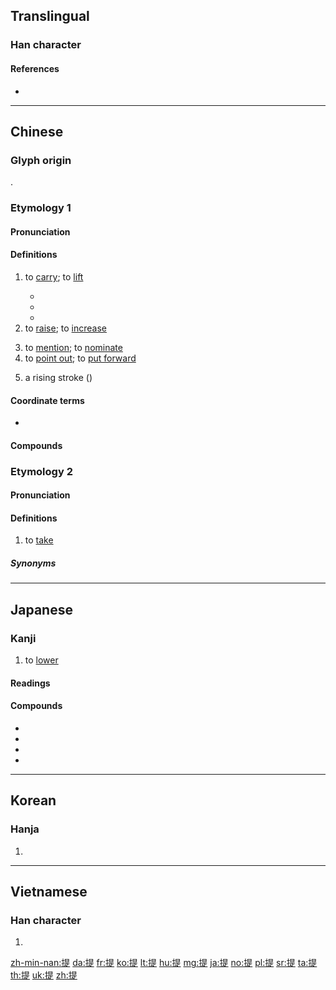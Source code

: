{{character info/new}}
==Translingual==
{{stroke order|strokes=12}}
{{stroke order|type=animate}}

===Han character===
{{Han char|rn=64|rad=手|as=09|sn=12|four=56081|canj=QAMO|ids=⿰扌是}}

====References====
* {{Han ref|kx=0441.220|dkj=12344|dj=0792.170|hdz=31915.020|uh=63D0|ud=25552|bh=B4A3|bd=46243}}

----

==Chinese==

===Glyph origin===
{{Han etym}}
{{Han compound|手|alt1=扌|t1=hand|是|ls=psc|c1=s|c2=p}}.

===Etymology 1===
{{zh-forms}}

====Pronunciation====
{{zh-pron
|m=tí
|c=tai4
|h=pfs=thì
|md=tì
|mn=thê/xm:the/xm,zz:ti
|w=3di
|mc=y
|oc=y
|ma=y
|cat=v,n
}}

====Definitions====
{{zh-hanzi}}

# to [[carry]]; to [[lift]]
#: {{zh-x|提 得{de} 動|to be able to '''carry'''}}
#: {{zh-x|提 不 動|to be unable to '''carry'''}}
#* {{zh-x|這 瓶 酒 我 提 不 起來。|I can't '''lift''' this bottle of wine.}}
#* {{zh-x|把 箱子 提 到 那邊|to '''carry''' the box over there}}
#* {{zh-x|肩 上 提 着 一個 籃子|to '''carry''' a basket on the shoulder}}
# to [[raise]]; to [[increase]]
#: {{zh-x|提價|to increase price}}
# to [[mention]]; to [[nominate]]
# to [[point out]]; to [[put forward]]
#: {{zh-x|提出|to point out}}
# {{lb|zh|Chinese calligraphy}} a rising stroke ({{m|mul|㇀}})

====Coordinate terms====
* {{list:basic character strokes/zh}}

====Compounds====
{{zh-der|提供|一字不提|一手提拔|一條提|一闡提|不提|不提防|中提琴|中音提琴|休提|低音提琴|借提|偏提|別提|前提|勾提|反提|單提|大前提|大提琴|孩提|安提阿 |小前提|小提琴|左挈右提|左提右挈|帕提亞|懷鉛提槧|戲提調|手提包|手提式|手提箱|手提袋|拘提|招提|挈榼提壺|振衣提領|振領提綱|掂提|提不起勁|提交|提人|提倡|提偶|提價|提兵|提出|提刀|提刀弄斧|提前|提劍汗馬|提包|提升|提及|提取|提口拔舌|提名|提問|提單|提報|提塘|提壺|提壺蘆|提婆|提婆達多|提子|提存|提學|提學道|提審|提封|提心吊膽|提心在口|提心弔膽|提成|提戲|提拔|提挈|提振|提掇|提掖|提控|提摩太書|提撕|提撥|提攜|提早|提昇|提根兒|提案|提梁|提款|提款卡|提款機|提溜|提溜著心|提灌|提煉|提燈|提爐|提牌執戟|提牢|提牢官|提琴|提甕出汲|提盒|提省|提督|提破|提示|提示人|提神|提票|提稱語|提筆|提筒|提籃|提綱|提綱挈領|提線|提線木偶|提罐|提耳|提腕|提舉|提舍尼|提花|提葫蘆|提行|提補|提製|提要|提親|提訊|提詞|提調|提請|提議|提貨單|提起|提起公訴|提過|提選|提醒|提鈴喝號|提防|提鞋|提頭|提頭知尾|提香|提高|提齁|握綱提領|攝提|朱提|李提摩太|梜提|波提且利|照提|牌提|狗兔聽提|相提並論|絕口不提|纏提|羅塞提|耳提面命|耳提面訓|胡盧提|舉綱提領|菩提|菩提子|菩提樹|菩提流志|菩提流支|菩提迦耶|菩提達摩|葫蘆提|褓抱提攜|負老提幼|辛辛那提|酒提|釋提桓因|鉤元提要|鉤玄提要|關提|阿提密斯|隻字不提|面命耳提}}

===Etymology 2===
{{zh-forms|alt=拿,摕}}

====Pronunciation====
{{zh-pron
|mn=xm,zz,tp,kh,tn,lk,km,mg,hc,tc:the̍h/qz,mg:thoe̍h/sx,yl:thē/twv:e̍h
|cat=v
}}

====Definitions====
{{zh-hanzi}}

# {{lb|zh|Min Nan|dialectal|_|Hakka}} to [[take]]

=====Synonyms=====
{{zh-dial|拿}}

{{zh-cat|Beginning}}

----

==Japanese==

===Kanji===
{{ja-kanji|grade=5|rs=手09}}

# to [[lower]]

====Readings====
{{ja-readings
|goon=[[だい]] (dai)
|kanon=[[てい]] (tei)
|toon=[[ちょう]] (chō)
|kun=[[さげる]] ([[提げる]], sageru)
}}

====Compounds====
{{der-top|Compounds}}
* {{ja-r|提供|ていきょう}}
* {{ja-r|提出|ていしゅつ}}
* {{ja-r|前提|ぜんてい}}
* {{ja-r|提灯|ちょうちん}}
{{der-bottom}}

----

==Korean==

===Hanja===
{{ko-hanja|hangeul=[[제]], [[시]]|eumhun=끌다, 거느리다|rv=je, si|mr=che, si|y=cey, si}}

# {{defn|lang=ko|sort=手09}}

----

==Vietnamese==

===Han character===
{{vi-hantu|[[đề]], [[đè]], [[dè]], [[rề]], [[chặn]], [[chẵn]], [[chề]], [[dề]], [[nhè]], [[re]], [[rè]]|rs=手09}}

# {{defn|lang=vi|sort=手09}}

[[zh-min-nan:提]]
[[da:提]]
[[fr:提]]
[[ko:提]]
[[lt:提]]
[[hu:提]]
[[mg:提]]
[[ja:提]]
[[no:提]]
[[pl:提]]
[[sr:提]]
[[ta:提]]
[[th:提]]
[[uk:提]]
[[zh:提]]